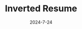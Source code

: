 ---
date: "2024-7-24"
title: Inverted Resume
description: Testy testy podcast post.
audioUrl: "https://www.youtube.com/watch?v=F4919VPcba8"
audioLength: "999"
guests: ["Clara Richards"]
---